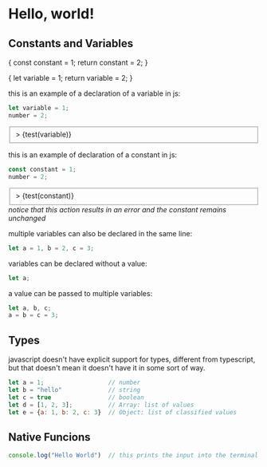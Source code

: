 # Hello, world!

## Constants and Variables


{
    const constant = 1;
    return constant = 2;
}

{
    let variable = 1;
    return variable = 2;
}

this is an example of a declaration of a variable in js:
```javascript
let variable = 1;
number = 2;
```
<fieldset>> {test(variable)}</fieldset>

this is an example of declaration of a constant in js:
```javascript
const constant = 1;
number = 2;
```
<fieldset>> {test(constant)}</fieldset>
<i>notice that this action results in an error and the constant remains unchanged</i>

multiple variables can also be declared in the same line:
```javascript
let a = 1, b = 2, c = 3;
```

variables can be declared without a value:
```javascript
let a;
```

a value can be passed to multiple variables:
```javascript
let a, b, c;
a = b = c = 3;
```

## Types

javascript doesn't have explicit support for types, different from typescript, but that doesn't mean it doesn't have it in some sort of way.

```javascript
let a = 1;                  // number
let b = "hello"             // string
let c = true                // boolean
let d = [1, 2, 3];          // Array: list of values
let e = {a: 1, b: 2, c: 3}  // Object: list of classified values
```

## Native Funcions

```javascript
console.log("Hello World")  // this prints the input into the terminal
```
